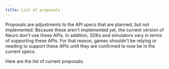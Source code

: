 ```yaml
---
title: List of proposals
---
```



Proposals are adjustments to the API specs that are planned, but not implemented. Because these aren't implemented yet, the current version of Neuro don't use these APIs.
In addition, SDKs and simulators vary in terms of supporting these APIs. For that reason, games shouldn't be relying or needing to support these APIs until they are confirmed to now be in the current specs.

Here are the list of current proposals:

<CardGrid>
  <a href="/base/proposals/shutdown">
    <Card title="Shutdown commands for Neuro" icon="close" />
  </a>
  <a href="/base/proposals/reregister">
    <Card title="Re-register all commands for Neuro" icon="error" />
  </a>
</CardGrid>
